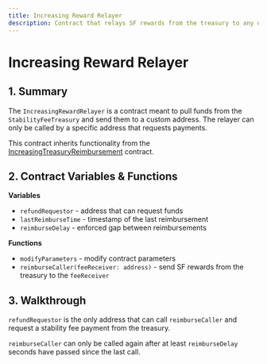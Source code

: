 ```yaml
---
title: Increasing Reward Relayer
description: Contract that relays SF rewards from the treasury to any other address
---
```


# Increasing Reward Relayer

## 1. Summary <a id="1-introduction-summary"></a>

The `IncreasingRewardRelayer` is a contract meant to pull funds from the `StabilityFeeTreasury` and send them to a custom address. The relayer can only be called by a specific address that requests payments.

This contract inherits functionality from the [IncreasingTreasuryReimbursement](/system-contracts/sustainability-module/increasing-treasury-reimbursement) contract.

## 2. Contract Variables & Functions <a id="2-contract-details"></a>

**Variables**

* `refundRequestor` - address that can request funds
* `lastReimburseTime` - timestamp of the last reimbursement
* `reimburseDelay` - enforced gap between reimbursements

**Functions**

* `modifyParameters` - modify contract parameters
* `reimburseCaller(feeReceiver: address)` - send SF rewards from the treasury to the `feeReceiver`

## 3. Walkthrough <a id="2-contract-details"></a>

`refundRequestor` is the only address that can call `reimburseCaller` and request a stability fee payment from the treasury.

`reimburseCaller` can only be called again after at least `reimburseDelay` seconds have passed since the last call.


